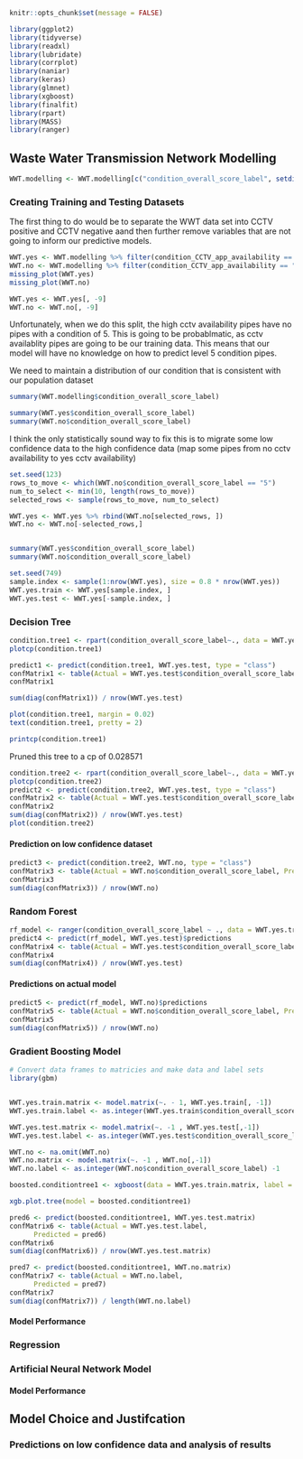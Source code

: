 ```r
knitr::opts_chunk$set(message = FALSE)

```



```r
library(ggplot2)
library(tidyverse)
library(readxl)
library(lubridate)
library(corrplot)
library(naniar)
library(keras)
library(glmnet)
library(xgboost)
library(finalfit)
library(rpart)
library(MASS)
library(ranger)

```


## Waste Water Transmission Network Modelling 

```r
WWT.modelling <- WWT.modelling[c("condition_overall_score_label", setdiff(names(WWT.modelling), "condition_overall_score_label"))]
```

### Creating Training and Testing Datasets

The first thing to do would be to separate the WWT data set into CCTV positive and CCTV negative aand then further remove variables that are not going to inform our predictive models. 

```r
WWT.yes <- WWT.modelling %>% filter(condition_CCTV_app_availability == "yes")
WWT.no <- WWT.modelling %>% filter(condition_CCTV_app_availability == "no")
missing_plot(WWT.yes)
missing_plot(WWT.no)

```
```r
WWT.yes <- WWT.yes[, -9]
WWT.no <- WWT.no[, -9]
```

Unfortunately, when we do this split, the high cctv availability pipes have no pipes with a condition of 5. This is going to be probablmatic, as cctv availablity pipes are going to be our training data. This means that our model will have no knowledge on how to predict level 5 condition pipes. 

We need to maintain a distribution of our condition that is consistent with our population dataset 

```r
summary(WWT.modelling$condition_overall_score_label)
```
```r
summary(WWT.yes$condition_overall_score_label)
summary(WWT.no$condition_overall_score_label)
```
I think the only statistically sound way to fix this is to migrate some low confidence data to the high confidence data (map some pipes from no cctv availability to yes cctv availability) 


```r
set.seed(123)
rows_to_move <- which(WWT.no$condition_overall_score_label == "5")
num_to_select <- min(10, length(rows_to_move))
selected_rows <- sample(rows_to_move, num_to_select)

WWT.yes <- WWT.yes %>% rbind(WWT.no[selected_rows, ])
WWT.no <- WWT.no[-selected_rows,]


summary(WWT.yes$condition_overall_score_label)
summary(WWT.no$condition_overall_score_label)
```
```r
set.seed(749)
sample.index <- sample(1:nrow(WWT.yes), size = 0.8 * nrow(WWT.yes))
WWT.yes.train <- WWT.yes[sample.index, ]
WWT.yes.test <- WWT.yes[-sample.index, ]
```


### Decision Tree 


```r


condition.tree1 <- rpart(condition_overall_score_label~., data = WWT.yes.train)
plotcp(condition.tree1)
```
```r
predict1 <- predict(condition.tree1, WWT.yes.test, type = "class")
confMatrix1 <- table(Actual = WWT.yes.test$condition_overall_score_label, Predicted = predict1)
confMatrix1
```

```r
sum(diag(confMatrix1)) / nrow(WWT.yes.test)
```
```r
plot(condition.tree1, margin = 0.02)
text(condition.tree1, pretty = 2)
```

```r
printcp(condition.tree1)
```
Pruned this tree to a cp of 0.028571

```r
condition.tree2 <- rpart(condition_overall_score_label~., data = WWT.yes.train, cp =0.028751)
plotcp(condition.tree2)
predict2 <- predict(condition.tree2, WWT.yes.test, type = "class")
confMatrix2 <- table(Actual = WWT.yes.test$condition_overall_score_label, Predicted = predict2)
confMatrix2
sum(diag(confMatrix2)) / nrow(WWT.yes.test)
plot(condition.tree2)
```


#### Prediction on low confidence dataset

```r
predict3 <- predict(condition.tree2, WWT.no, type = "class")
confMatrix3 <- table(Actual = WWT.no$condition_overall_score_label, Predicted = predict3)
confMatrix3
sum(diag(confMatrix3)) / nrow(WWT.no)
```



### Random Forest


```r
rf_model <- ranger(condition_overall_score_label ~ ., data = WWT.yes.train, trees = 10000, mtry = 5)
predict4 <- predict(rf_model, WWT.yes.test)$predictions
confMatrix4 <- table(Actual = WWT.yes.test$condition_overall_score_label, Predicted = predict4)
confMatrix4
sum(diag(confMatrix4)) / nrow(WWT.yes.test)
```


#### Predictions on actual model

```r
predict5 <- predict(rf_model, WWT.no)$predictions
confMatrix5 <- table(Actual = WWT.no$condition_overall_score_label, Predicted = predict5)
confMatrix5
sum(diag(confMatrix5)) / nrow(WWT.no)
```


### Gradient Boosting Model

```r
# Convert data frames to matricies and make data and label sets 
library(gbm)


WWT.yes.train.matrix <- model.matrix(~. - 1, WWT.yes.train[, -1])
WWT.yes.train.label <- as.integer(WWT.yes.train$condition_overall_score_label) - 1

WWT.yes.test.matrix <- model.matrix(~. -1 , WWT.yes.test[,-1])
WWT.yes.test.label <- as.integer(WWT.yes.test$condition_overall_score_label) -1 

WWT.no <- na.omit(WWT.no)
WWT.no.matrix <- model.matrix(~. -1 , WWT.no[,-1])
WWT.no.label <- as.integer(WWT.no$condition_overall_score_label) -1

```



```r
boosted.conditiontree1 <- xgboost(data = WWT.yes.train.matrix, label = WWT.yes.train.label, max_depth = 10, eta = 1, nthreads = 2, nrounds = 50, num_class = 6, objective = "multi:softmax", verbose = 1 )
```

```r
xgb.plot.tree(model = boosted.conditiontree1)
```


```r
pred6 <- predict(boosted.conditiontree1, WWT.yes.test.matrix)
confMatrix6 <- table(Actual = WWT.yes.test.label, 
      Predicted = pred6) 
confMatrix6
sum(diag(confMatrix6)) / nrow(WWT.yes.test.matrix)
```
```r
pred7 <- predict(boosted.conditiontree1, WWT.no.matrix)
confMatrix7 <- table(Actual = WWT.no.label, 
      Predicted = pred7) 
confMatrix7
sum(diag(confMatrix7)) / length(WWT.no.label)
```



#### Model Performance

### Regression 

### Artificial Neural Network Model


#### Model Performance




## Model Choice and Justifcation 



### Predictions on low confidence data and analysis of results

